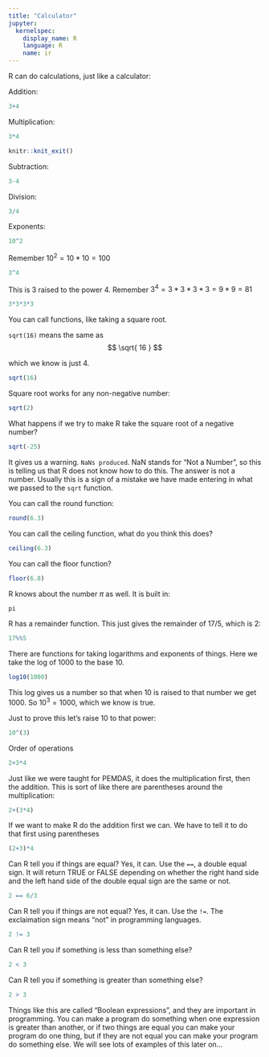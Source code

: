 ```yaml
---
title: "Calculator"
jupyter:
  kernelspec:
    display_name: R
    language: R
    name: ir
---
```


R can do calculations, just like a calculator:

Addition:
 
```r
3+4
```

Multiplication:

```r
3*4
```

```r
knitr::knit_exit()
```

Subtraction:
```r
3-4
```

Division:
```r
3/4
```

Exponents:
```r
10^2
```

Remember $10^2=10*10=100$

```r
3^4
```

This is 3 raised to the power 4. Remember $3^4=3*3*3*3=9*9=81$

```r
3*3*3*3
```

You can call functions, like taking a square root.  

`sqrt(16)` means the same as 
$$
\sqrt{ 16 } 
$$

which we know is just 4.

```r
sqrt(16)
```

Square root works for any non-negative number: 

```r
sqrt(2)
```

What happens if we try to make R take the square root of a negative number?

```r
sqrt(-25)
```

It gives us a warning. `NaNs produced`. NaN stands for "Not a Number", so this is telling us that R does not know how to do this. The answer is not a number. Usually this is a sign of a mistake we have made entering in what we passed to the `sqrt` function. 

You can call the round function:  
```r
round(6.3)
```

You can call the ceiling function, what do you think this does?  
```r
ceiling(6.3)
```

You can call the floor function?  
```r
floor(6.8)
```

R knows about the number $\pi$ as well. It is built in:  
```r
pi
```

R has a remainder function. This just gives the remainder of $17/5$, which is $2$:   
```r
17%%5
```

There are functions for taking logarithms and exponents of things. Here we take the log of 1000 to the base 10.
```r
log10(1000)
```

This log gives us a number so that when 10 is raised to that number we get 1000. So $10^3 = 1000$, which we know is true.

Just to prove this let's raise 10 to that power:

```r
10^(3)
```

Order of operations 
```r
2+3*4
```
Just like we were taught for PEMDAS, it does the multiplication first, then the addition. This is sort of like there are parentheses around the multiplication: 
```r
2+(3*4)
```

If we want to make R do the addition first we can. We have to tell it to do that first using parentheses 
```r
(2+3)*4
```

Can R tell you if things are equal? Yes, it can. Use the `==`, a double equal sign. It will return TRUE or FALSE depending on whether the right hand side and the left hand side of the double equal sign are the same or not. 
```r
2 == 6/3
```

Can R tell you if things are not equal? Yes, it can. Use the `!=`. The exclaimation sign means "not" in programming languages. 
```r
2 != 3
```

Can R tell you if something is less than something else?
```r
2 < 3
```

Can R tell you if something is greater than something else?
```r
2 > 3
```

Things like this are called "Boolean expressions", and they are important in programming. You can make a program do something when one expression is greater than another, or if two things are equal you can make your program do one thing, but if they are not equal you can make your program do something else. We will see lots of examples of this later on...
